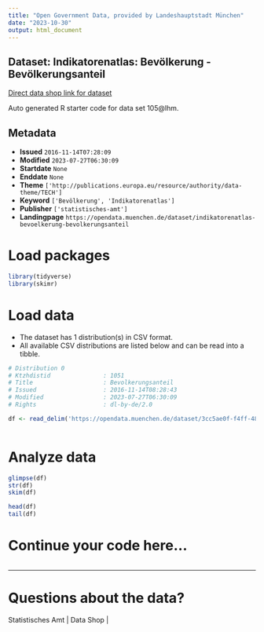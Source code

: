 ```yaml
---
title: "Open Government Data, provided by Landeshauptstadt München"
date: "2023-10-30"
output: html_document
---
```


## Dataset: Indikatorenatlas: Bevölkerung - Bevölkerungsanteil

[Direct data shop link for dataset](https://opendata.muenchen.de/dataset/indikatorenatlas-bevoelkerung-bevolkerungsanteil)

Auto generated R starter code for data set 105@lhm.

## Metadata

- **Issued** `2016-11-14T07:28:09`
- **Modified** `2023-07-27T06:30:09`
- **Startdate** `None`
- **Enddate** `None`
- **Theme** `['http://publications.europa.eu/resource/authority/data-theme/TECH']`
- **Keyword** `['Bevölkerung', 'Indikatorenatlas']`
- **Publisher** `['statistisches-amt']`
- **Landingpage** `https://opendata.muenchen.de/dataset/indikatorenatlas-bevoelkerung-bevolkerungsanteil`


# Load packages

```r

library(tidyverse)
library(skimr)

```

# Load data

-   The dataset has 1 distribution(s) in CSV format.
-   All available CSV distributions are listed below and can be read into a tibble.

```r

# Distribution 0
# Ktzhdistid               : 1051
# Title                    : Bevolkerungsanteil
# Issued                   : 2016-11-14T08:28:43
# Modified                 : 2023-07-27T06:30:09
# Rights                   : dl-by-de/2.0

df <- read_delim('https://opendata.muenchen.de/dataset/3cc5ae0f-f4ff-480e-8428-9aeaec4ed23d/resource/d0b78781-dbf9-473b-a2ba-6a3b76ae35d4/download/indikat_bevoelkerung_bevoelkerungsanteil_240723.csv')



```

# Analyze data

```r

glimpse(df)
str(df)
skim(df)

head(df)
tail(df)

```

# Continue your code here...

```r

```

------------------------------------------------------------------------

# Questions about the data?

Statistisches Amt | Data Shop | 
